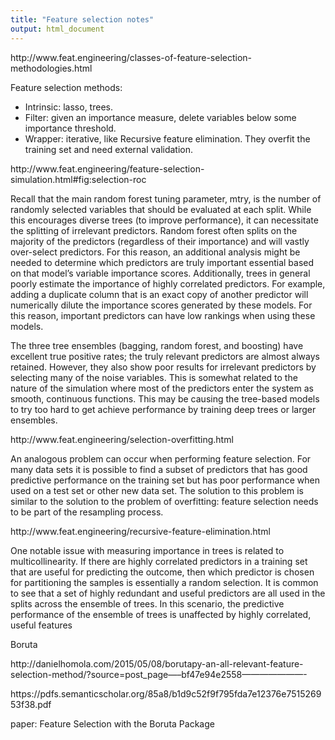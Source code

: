 ```yaml
---
title: "Feature selection notes"
output: html_document
---
```


http://www.feat.engineering/classes-of-feature-selection-methodologies.html

Feature selection methods:

* Intrinsic: lasso, trees.
* Filter: given an importance measure, delete variables below some importance threshold.
* Wrapper: iterative, like Recursive feature elimination. They overfit the training set and need external validation.


http://www.feat.engineering/feature-selection-simulation.html#fig:selection-roc

Recall that the main random forest tuning parameter,  mtry, 
is the number of randomly selected variables that should be evaluated at each split. 
While this encourages diverse trees (to improve performance), 
it can necessitate the splitting of irrelevant predictors. 
Random forest often splits on the majority of the predictors 
(regardless of their importance) and will vastly over-select predictors. 
For this reason, an additional analysis might be needed to determine which predictors are truly important essential based on that model’s variable importance scores. Additionally, trees in general poorly estimate the importance of highly correlated predictors. For example, adding a duplicate column that is an exact copy of another predictor will numerically dilute the importance scores generated by these models. For this reason, important predictors can have low rankings when using these models.


The three tree ensembles (bagging, random forest, and boosting) have excellent true positive rates; the truly relevant predictors are almost always retained. However, they also show poor results for irrelevant predictors by selecting many of the noise variables. This is somewhat related to the nature of the simulation where most of the predictors enter the system as smooth, continuous functions. This may be causing the tree-based models to try too hard to get achieve performance by training deep trees or larger ensembles.


http://www.feat.engineering/selection-overfitting.html


An analogous problem can occur when performing feature selection. For many data sets it is possible to find a subset of predictors that has good predictive performance on the training set but has poor performance when used on a test set or other new data set. The solution to this problem is similar to the solution to the problem of overfitting: feature selection needs to be part of the resampling process.


http://www.feat.engineering/recursive-feature-elimination.html


One notable issue with measuring importance in trees is related to multicollinearity. If there are highly correlated predictors in a training set that are useful for predicting the outcome, then which predictor is chosen for partitioning the samples is essentially a random selection. It is common to see that a set of highly redundant and useful predictors are all used in the splits across the ensemble of trees. In this scenario, the predictive performance of the ensemble of trees is unaffected by highly correlated, useful features


Boruta


http://danielhomola.com/2015/05/08/borutapy-an-all-relevant-feature-selection-method/?source=post_page-----bf47e94e2558----------------------

https://pdfs.semanticscholar.org/85a8/b1d9c52f9f795fda7e12376e751526953f38.pdf

paper: Feature Selection with the Boruta Package